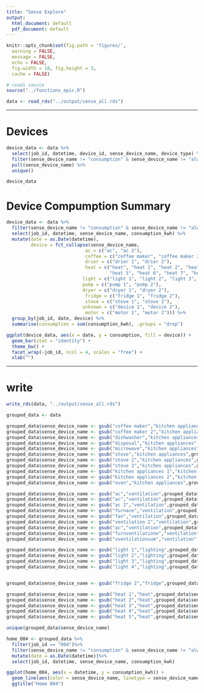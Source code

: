 ```yaml
---
title: "Sense Explore"
output:
  html_document: default
  pdf_document: default
---
```


```r
knitr::opts_chunk$set(fig.path = 'figures/',
  warning = FALSE,
  message = FALSE,
  echo = FALSE,
  fig.width = 10, fig.height = 3,
  cache = FALSE)
```

```r
# reads source
source("../functions_epic.R")
```

```r
data <- read_rds("../output/sense_all.rds")
```

---

# Devices

```r
device_data <- data %>%
  select(job_id, datetime, device_id, sense_device_name, device_type) %>%
  filter(sense_device_name != "consumption" & sense_device_name != "always on") %>%
  pull(sense_device_name) %>%
  unique()

device_data
```

# Device Compumption Summary

```r
device_data <- data %>%
  filter(sense_device_name != "consumption" & sense_device_name != "always on") %>%
  select(job_id, datetime, sense_device_name, consumption_kwh) %>%
  mutate(date = as.Date(datetime),
         device = fct_collapse(sense_device_name, 
                             ac = c("ac", "ac 2"),
                             coffee = c("coffee maker", "coffee maker 2"),
                             drier = c("drier 1", "drier 2"),
                             heat = c("heat", "heat 1", "heat 2", "heat 3", "heat 4",
                                      "heat 5", "heat 6", "heat 7", "heat 8", "heat 9"),
                            light = c("light 1", "light 2", "light 3", "light 4", "light 5"),
                            pump = c("pump 1", "pump 2"),
                            dryer = c("dryer 1", "dryer 2"),
                             fridge = c("fridge 1", "fridge 2"),
                             stove = c("stove 1", "stove 2"),
                            unknown = c("device 1", "device 2"),
                             motor = c("motor 1", "motor 2"))) %>%
  group_by(job_id, date, device) %>%
  summarise(consumption = sum(consumption_kwh), .groups = "drop")
```

```r
ggplot(device_data, aes(x = date, y = consumption, fill = device)) +
  geom_bar(stat = "identity") +
  theme_bw() +
  facet_wrap(~job_id, ncol = 4, scales = "free") +
  xlab("")
```

---

# write

```r
write_rds(data, "../output/sense_all.rds")
```


```r
grouped_data <- data

grouped_data$sense_device_name <- gsub("coffee maker","kitchen appliances",grouped_data$sense_device_name)
grouped_data$sense_device_name <- gsub("coffee maker 2","kitchen appliances",grouped_data$sense_device_name)
grouped_data$sense_device_name <- gsub("dishwasher","kitchen appliances",grouped_data$sense_device_name)
grouped_data$sense_device_name <- gsub("disposal","kitchen appliances",grouped_data$sense_device_name)
grouped_data$sense_device_name <- gsub("microwave","kitchen appliances",grouped_data$sense_device_name)
grouped_data$sense_device_name <- gsub("stove","kitchen appliances",grouped_data$sense_device_name)
grouped_data$sense_device_name <- gsub("stove 2","kitchen appliances",grouped_data$sense_device_name)
grouped_data$sense_device_name <- gsub("stove 3","kitchen appliances",grouped_data$sense_device_name)
grouped_data$sense_device_name <- gsub("kitchen appliances 1","kitchen appliances",grouped_data$sense_device_name)
grouped_data$sense_device_name <- gsub("kitchen appliances 2","kitchen appliances",grouped_data$sense_device_name)
grouped_data$sense_device_name <- gsub("oven","kitchen appliances",grouped_data$sense_device_name)

grouped_data$sense_device_name <- gsub("ac","ventilation",grouped_data$sense_device_name)
grouped_data$sense_device_name <- gsub("ac","ventilation",grouped_data$sense_device_name)
grouped_data$sense_device_name <- gsub("ac 2","ventilation",grouped_data$sense_device_name)
grouped_data$sense_device_name <- gsub("furnace","ventilation",grouped_data$sense_device_name)
grouped_data$sense_device_name <- gsub("fan","ventilation",grouped_data$sense_device_name)
grouped_data$sense_device_name <- gsub("ventilation 2","ventilation",grouped_data$sense_device_name)
grouped_data$sense_device_name <- gsub("ac","ventilation",grouped_data$sense_device_name)
grouped_data$sense_device_name <- gsub("furnventilatione","ventilation",grouped_data$sense_device_name)
grouped_data$sense_device_name <- gsub("vventilationuum","ventilation",grouped_data$sense_device_name)

grouped_data$sense_device_name <- gsub("light 1","lighting",grouped_data$sense_device_name)
grouped_data$sense_device_name <- gsub("light 2","lighting",grouped_data$sense_device_name)
grouped_data$sense_device_name <- gsub("light 3","lighting",grouped_data$sense_device_name)
grouped_data$sense_device_name <- gsub("light 4","lighting",grouped_data$sense_device_name)


grouped_data$sense_device_name <- gsub("fridge 2","fridge",grouped_data$sense_device_name)

grouped_data$sense_device_name <- gsub("heat 1","heat",grouped_data$sense_device_name)
grouped_data$sense_device_name <- gsub("heat 2","heat",grouped_data$sense_device_name)
grouped_data$sense_device_name <- gsub("heat 3","heat",grouped_data$sense_device_name)
grouped_data$sense_device_name <- gsub("heat 4","heat",grouped_data$sense_device_name)
grouped_data$sense_device_name <- gsub("heat 5","heat",grouped_data$sense_device_name)

unique(grouped_data$sense_device_name)
```

```r
home_004 <- grouped_data %>%
  filter(job_id == "004")%>%
  filter(sense_device_name != "consumption" & sense_device_name != "always on")%>%
  mutate(date = as.Date(datetime))%>%
  select(job_id, datetime, sense_device_name, consumption_kwh)
```


```r
ggplot(home_004, aes(x = datetime, y = consumption_kwh)) +
  geom_line(aes(color = sense_device_name, linetype = sense_device_name))+
  ggtitle("Home 004")
```

